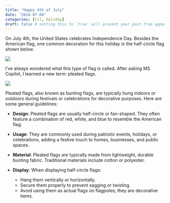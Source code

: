 ```yaml
---
title: "Happy 4th of July"
date: "2024-07-04"
categories: [til, holiday] 
draft: false # setting this to `true` will prevent your post from appearing on your listing page until you're ready!
---
```


On July 4th, the United States celebrates Independence Day. Besides the American flag, one common decoration for this holiday is the half-circle flag shown below.

![](20240704.jpg)

I’ve always wondered what this type of flag is called. After asking MS Copilot, I learned a new term: pleated flags.

![](202407042.jpg)

Pleated flags, also known as bunting flags, are typically hung indoors or outdoors during festivals or celebrations for decorative purposes. Here are some general guidelines:

- **Design**: Pleated flags are usually half-circle or fan-shaped. They often feature a combination of red, white, and blue to resemble the American flag.

- **Usage**: They are commonly used during patriotic events, holidays, or celebrations, adding a festive touch to homes, businesses, and public spaces.

- **Material**: Pleated flags are typically made from lightweight, durable bunting fabric. Traditional materials include cotton or polyester.

- **Display**: When displaying half-circle flags:
    - Hang them vertically or horizontally.
    - Secure them properly to prevent sagging or twisting.
    - Avoid using them as actual flags on flagpoles; they are decorative items.

